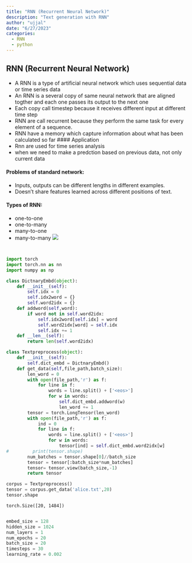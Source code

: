 ```yaml
---
title: "RNN (Recurrent Neural Network)"
description: "Text generation with RNN"
author: "ujjal"
date: "6/27/2023"
categories:
  - RNN
  - python
---
```


## RNN (Recurrent Neural Network)
- A RNN is a type of artificial neural network which uses sequential data or time series data
- An RNN is a several copy of same neural network that are aligned togther and each one passes its output to the next one
- Each copy call timestep because it receives different input at different time step 
- RNN are call recurrent because they perform the same task for every element of a sequence.
- RNN have a memory which capture information about what has been calculated so far
#### Application
- Rnn are used for time series analysis
- when we need to make a predction based on previous data, not only current data

#### Problems of standard network:
- Inputs, outputs can be different lengths in different examples.
- Doesn’t share features learned across different positions of text. 

#### Types of RNN:
- one-to-one
- one-to-many
- many-to-one
- many-to-many
<img src='https://www.ibm.com/content/dam/connectedassets-adobe-cms/worldwide-content/cdp/cf/ul/g/ba/82/types-of-recurrent-neural-networks-combined.component.simple-narrative-l.ts=1681483684972.jpg/content/adobe-cms/us/en/topics/recurrent-neural-networks/jcr:content/root/table_of_contents/body/simple_narrative_1474352927/image'>




```python

```


```python

```


```python
import torch
import torch.nn as nn
import numpy as np
```


```python
class DictnaryEmbd(object):
    def __init__(self):
        self.idx = 0
        self.idx2word = {}
        self.word2idx = {}
    def addword(self,word):
        if word not in self.word2idx:
            self.idx2word[self.idx] = word
            self.word2idx[word] = self.idx
            self.idx += 1
    def __len__(self):
        return len(self.word2idx)

class Textpreprocess(object):
    def __init__(self):
        self.dict_embd = DictnaryEmbd()
    def get_data(self,file_path,batch_size):
        len_word = 0
        with open(file_path,'r') as f:
            for line in f:
                words = line.split() + ['<eos>']
                for w in words:
                    self.dict_embd.addword(w)
                    len_word += 1
        tensor = torch.LongTensor(len_word)
        with open(file_path,'r') as f:
            ind = 0
            for line in f:
                words = line.split() + ['<eos>']
                for w in words:
                    tensor[ind] = self.dict_embd.word2idx[w]
#         print(tensor.shape)
        num_batches = tensor.shape[0]//batch_size
        tensor = tensor[:batch_size*num_batches]
        tensor= tensor.view(batch_size,-1)
        return tensor
```


```python
corpus = Textpreprocess()
tensor = corpus.get_data('alice.txt',20)
tensor.shape
```




    torch.Size([20, 1484])




```python

```


```python
embed_size = 128   
hidden_size = 1024 
num_layers = 1
num_epochs = 20
batch_size = 20
timesteps = 30
learning_rate = 0.002

```


```python

```


```python

```


```python

```


```python

```


```python

```


```python

```
